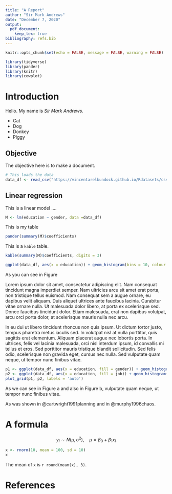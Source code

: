 ```yaml
---
title: "A Report"
author: "Sir Mark Andrews"
date: "December 7, 2020"
output:
  pdf_document:
    keep_tex: true
bibliography: refs.bib
---
```



```r
knitr::opts_chunk$set(echo = FALSE, message = FALSE, warning = FALSE)
```

```r
library(tidyverse)
library(pander)
library(knitr)
library(cowplot)
```


# Introduction

Hello. My name is *Sir Mark Andrews*.

* Cat
* Dog
* Donkey
* Piggy

## Objective

The objective here is to make a document.


```r
# This loads the data
data_df <- read_csv("https://vincentarelbundock.github.io/Rdatasets/csv/AER/BankWages.csv")
```

## Linear regression

This is a linear model ....

```r
M <- lm(education ~ gender, data =data_df)
```

This is my table
```r
pander(summary(M)$coefficients)
```

This is a `kable` table.
```r
kable(summary(M)$coefficients, digits = 3)
```


```r
ggplot(data_df, aes(x = education)) + geom_histogram(bins = 10, colour = 'white') + theme_classic()
```

As you can see in Figure \ref{fig:myhistogram}

Lorem ipsum dolor sit amet, consectetur adipiscing elit. Nam consequat tincidunt magna imperdiet semper. Nam ultricies arcu sit amet erat porta, non tristique tellus euismod. Nam consequat sem a augue ornare, eu dapibus velit aliquam. Duis aliquet ultrices ante faucibus lacinia. Curabitur vitae ornare nulla. Ut malesuada dolor libero, at porta ex scelerisque sed. Donec faucibus tincidunt dolor. Etiam malesuada, erat non dapibus volutpat, arcu orci porta dolor, at scelerisque mauris nulla nec arcu.

In eu dui ut libero tincidunt rhoncus non quis ipsum. Ut dictum tortor justo, tempus pharetra metus iaculis sed. In volutpat nisl at nulla porttitor, quis sagittis erat elementum. Aliquam placerat augue nec lobortis porta. In ultrices, felis vel lacinia malesuada, orci nisl interdum ipsum, id convallis mi tellus et eros. Sed porttitor mauris tristique blandit sollicitudin. Sed felis odio, scelerisque non gravida eget, cursus nec nulla. Sed vulputate quam neque, ut tempor nunc finibus vitae.


```r
p1 <- ggplot(data_df, aes(x = education, fill = gender)) + geom_histogram(bins = 10, colour = 'white') + theme_classic() + theme(legend.position = "none")
p2 <- ggplot(data_df, aes(x = education, fill = job)) + geom_histogram(bins = 10, colour = 'white') + theme_classic() + theme(legend.position = "none")
plot_grid(p1, p2, labels = 'auto')
```

As we can see in Figure \ref{fig:colorhistogram}a and also in Figure \ref{fig:colorhistogram}b, vulputate quam neque, ut tempor nunc finibus vitae.

As was shown in @cartwright1991planning and in @murphy1996chaos.

# A formula 

$$
y_i \sim N(\mu, \sigma^2),\quad \mu = \beta_0 + \beta_1 x_i 
$$

```r
x <- rnorm(10, mean = 100, sd = 10)
x
```

The mean of `x` is `r round(mean(x), 3)`.


# References
